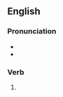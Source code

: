 ==English==

===Pronunciation===
* {{IPA|kənˈvɒlvɪŋ|lang=en}}
* {{hyphenation|con|volv|ing|lang=en}}

===Verb===
{{head|en|present participle}}

# {{present participle of|convolve|lang=en|nocat=1}}